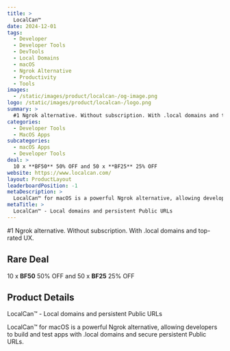 ```yaml
---
title: >
  LocalCan™
date: 2024-12-01
tags:
  - Developer
  - Developer Tools
  - DevTools
  - Local Domains
  - macOS
  - Ngrok Alternative
  - Productivity
  - Tools
images:
  - /static/images/product/localcan-/og-image.png
logo: /static/images/product/localcan-/logo.png
summary: >
  #1 Ngrok alternative. Without subscription. With .local domains and top-rated UX.
categories:
  - Developer Tools
  - MacOS Apps
subcategories:
  - macOS Apps
  - Developer Tools
deal: >
  10 x **BF50** 50% OFF and 50 x **BF25** 25% OFF
website: https://www.localcan.com/
layout: ProductLayout
leaderboardPosition: -1
metaDescription: >
  LocalCan™ for macOS is a powerful Ngrok alternative, allowing developers to build and test apps with .local domains and secure persistent Public URLs.
metaTitle: >
  LocalCan™ - Local domains and persistent Public URLs
---
```

#1 Ngrok alternative. Without subscription. With .local domains and top-rated UX.

## Rare Deal

10 x **BF50** 50% OFF and 50 x **BF25** 25% OFF

## Product Details

LocalCan™ - Local domains and persistent Public URLs

LocalCan™ for macOS is a powerful Ngrok alternative, allowing developers to build and test apps with .local domains and secure persistent Public URLs.
